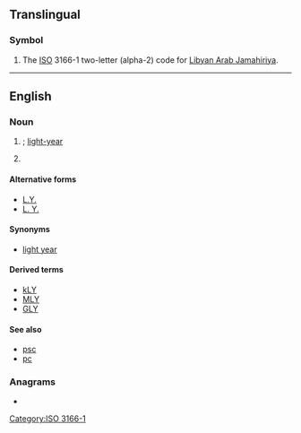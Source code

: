 {{also|ly|Ly|lý|Lý|-ly|.ly|ly.|ly-}}
==Translingual==

===Symbol===
{{head|mul|symbol}}

# The [[ISO]] 3166-1 two-letter (alpha-2) code for [[Libyan Arab Jamahiriya]].

[[Category:ISO 3166-1]]

----

==English==

===Noun===
{{en-noun|~}}

# {{lb|en|astronomy|countable}} {{alternative spelling of|lang=en|ly}}; [[light-year]]
# {{lb|en|uncountable}} {{initialism of|lethal yellowing|lang=en}}

====Alternative forms====
* [[L.Y.]]
* [[L. Y.]]

====Synonyms====
* [[light year]]

====Derived terms====
* [[kLY]]
* [[MLY]]
* [[GLY]]

====See also====
* [[psc]]
* [[pc]]

===Anagrams===
* {{anagrams|en|a=ly|-yl|YL}}